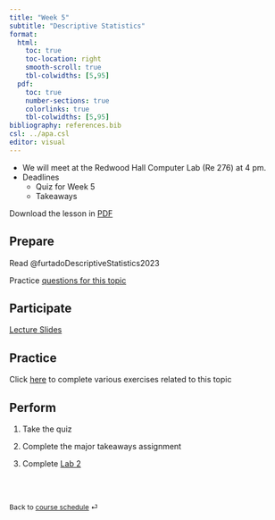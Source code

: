 ```yaml
---
title: "Week 5"
subtitle: "Descriptive Statistics"
format: 
  html:
    toc: true
    toc-location: right
    smooth-scroll: true
    tbl-colwidths: [5,95]
  pdf:
    toc: true
    number-sections: true
    colorlinks: true
    tbl-colwidths: [5,95]
bibliography: references.bib
csl: ../apa.csl
editor: visual
---
```


::: callout-important
-   We will meet at the Redwood Hall Computer Lab (Re 276) at 4 pm.
-   Deadlines
    -   Quiz for Week 5
    -   Takeaways

Download the lesson in [PDF](week-5.pdf)
:::

## Prepare

Read @furtadoDescriptiveStatistics2023

Practice [questions for this topic](https://drfurtado.shinyapps.io/Practice-Questions/)

## Participate

[Lecture Slides](../slides/lec-5.qmd)

## Practice

Click [here](pe.qmd#sec-week-5) to complete various exercises related to this topic

## Perform

1.  Take the quiz

2.  Complete the major takeaways assignment

3.  Complete [Lab 2](../labs/lab-2.qmd)

<br><br>

::: {style="font-size: 0.875em;"}
Back to [course schedule](/ "Course schedule") ⏎
:::

